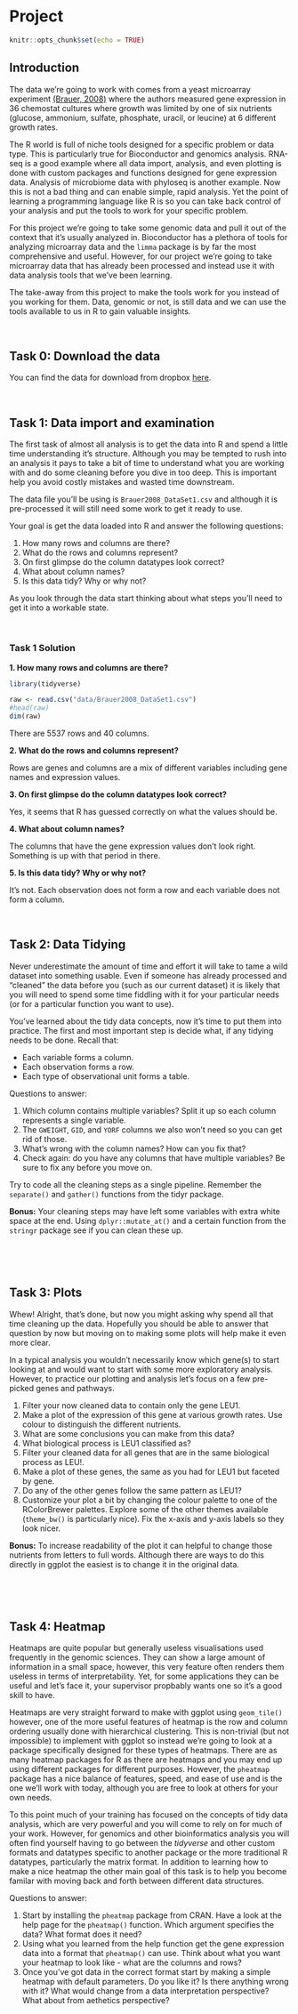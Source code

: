 # Project

```r
knitr::opts_chunk$set(echo = TRUE)
```

## Introduction {-}

The data we're going to work with comes from a yeast microarray experiment [(Brauer, 2008)](http://www.molbiolcell.org/content/19/1/352.abstract) where the authors measured gene expression in 36 chemostat cultures where growth was limited by one of six nutrients (glucose, ammonium, sulfate, phosphate, uracil, or leucine) at 6 different growth rates.   

The R world is full of niche tools designed for a specific problem or data type.  This is particularly true for Bioconductor and genomics analysis.  RNA-seq is a good example where all data import, analysis, and even plotting is done with custom packages and functions designed for gene expression data. Analysis of microbiome data with phyloseq is another example.  Now this is not a bad thing and can enable simple, rapid analysis.  Yet the point of learning a programming language like R is so you can take back control of your analysis and put the tools to work for your specific problem.  

For this project we're going to take some genomic data and pull it out of the context that it's usually analyzed in.  Bioconductor has a plethora of tools for analyzing microarray data and the `limma` package is by far the most comprehensive and useful.  However, for our project we're going to take microarray data that has already been processed and instead use it with data analysis tools that we've been learning.  

The take-away from this project to make the tools work for you instead of you working for them.  Data, genomic or not, is still data and we can use the tools available to us in R to gain valuable insights.

<br>

## Task 0: Download the data {-}

You can find the data for download from dropbox [here](https://www.dropbox.com/s/z0c72rmzaqfr6ma/Brauer2008_DataSet1.csv?dl=0).

<br>

## Task 1: Data import and examination {-}

The first task of almost all analysis is to get the data into R and spend a little time understanding it's structure.  Although you may be tempted to rush into an analysis it pays to take a bit of time to understand what you are working with and do some cleaning before you dive in too deep.  This is important help you avoid costly mistakes and wasted time downstream.  

The data file you'll be using is `Brauer2008_DataSet1.csv` and although it is pre-processed it will still need some work to get it ready to use.

Your goal is get the data loaded into R and answer the following questions:

1. How many rows and columns are there?
2. What do the rows and columns represent?
3. On first glimpse do the column datatypes look correct?
4. What about column names? 
5. Is this data tidy?  Why or why not?  

As you look through the data start thinking about what steps you'll need to get it into a workable state.  

<br>

### Task 1 Solution {-}

<b>1. How many rows and columns are there?</b>

```r
library(tidyverse)

raw <- read.csv("data/Brauer2008_DataSet1.csv")
#head(raw)
dim(raw)
```

There are 5537 rows and 40 columns.

<b>2. What do the rows and columns represent?</b>

Rows are genes and columns are a mix of different variables including gene names and expression values.

<b>3. On first glimpse do the column datatypes look correct?</b>

Yes, it seems that R has guessed correctly on what the values should be.

<b>4. What about column names? </b>

The columns that have the gene expression values don't look right.  Something is up with that period in there.

<b>5. Is this data tidy?  Why or why not?</b>

It's not.  Each observation does not form a row and each variable does not form a column.

<br>


## Task 2: Data Tidying {-}

Never underestimate the amount of time and effort it will take to tame a wild dataset into something usable.  Even if someone has already processed and "cleaned" the data before you (such as our current dataset) it is likely that you will need to spend some time fiddling with it for your particular needs (or for a particular function you want to use).  

You've learned about the tidy data concepts, now it's time to put them into practice. The first and most important step is decide what, if any tidying needs to be done. Recall that:

- Each variable forms a column.
- Each observation forms a row.
- Each type of observational unit forms a table.

Questions to answer:

1. Which column contains multiple variables?  Split it up so each column represents a single variable.
2. The `GWEIGHT`, `GID`, and `YORF` columns we also won't need so you can get rid of those.
3. What's wrong with the column names?  How can you fix that?
4. Check again: do you have any columns that have multiple variables?  Be sure to fix any before you move on.

Try to code all the cleaning steps as a single pipeline. Remember the `separate()` and `gather()` functions from the tidyr package.

**Bonus:** Your cleaning steps may have left some variables with extra white space at the end.  Using `dplyr::mutate_at()` and a certain function from the `stringr` package see if you can clean these up.

<br>

<!-- ### Task 2 Solution {-} -->

<!-- <b>1. Which column contains multiple variables?  Split it up so each column represents a single variable.</b> -->

<!-- We need to tell `separate()` to split on the `||` character using the `sep` argument.  However, the `|` character is actually a special character for something called regular expressions, which we don't need to worry about right now.  That's why we need to use the double backslash, which "escapes" the `|` character and tells `separate()` to interpret it like a normal character. If we used `sep = "||"` this would give us the wrong result. -->

<!-- ```{r} -->
<!-- clean <- raw %>%  -->
<!--   separate(NAME, c("gene_name", "BP", "MP", "gene_id", "number"), sep = "\\|\\|")  -->
<!-- ``` -->

<!-- <b>2. The `GWEIGHT`, `GID`, and `YORF` columns we also won't need so you can get rid of those.</b> -->

<!-- That's easy with `select()`. -->

<!-- ```{r} -->
<!-- clean <- raw %>%  -->
<!--   separate(NAME, c("gene_name", "BP", "MP", "gene_id", "number"), sep = "\\|\\|") %>%  -->
<!--   select(-GWEIGHT, -GID, -YORF) -->
<!-- ``` -->

<!-- <b>3. What's wrong with the column names?  How can you fix that?</b> -->

<!-- They're variables not names and tidy data principles tell us that each variable should be a column.  And these are not just not just 1 variable - both nutrient and growth rate are present.  We can fix this with `gather()`. -->

<!-- ```{r} -->
<!-- clean <- raw %>%  -->
<!--   separate(NAME, c("gene_name", "BP", "MP", "gene_id", "number"), sep = "\\|\\|") %>%  -->
<!--   select(-GWEIGHT, -GID, -YORF) %>%  -->
<!--   gather(variable, expression, G0.05:U0.3) -->
<!-- ``` -->

<!-- <b>4. Check again: do you have any columns that have multipe variables?  Be sure to fix any before you move on.</b> -->

<!-- Why yes, it seems that our `variable` column is comprised of both nutrient and growth rate.  We'll have to use `separate()` again.  The trick here is how to specify the correct place to split the variable.  We want the first letter in one column (nutrient) and the the remaining part in a second column (growth_rate).  If you read the help for the `separate()` function you'll see that if you provide a number to the `sep` argument it will split at this position.  This works great for us.  There are other ways to split this variable, however, these require a bit more knowledge of regular expressions.  And always go with the simplist soluion you can find. -->

<!-- ```{r} -->
<!-- clean <- raw %>%  -->
<!--   separate(NAME, c("gene_name", "BP", "MP", "gene_id", "number"), sep = "\\|\\|") %>%  -->
<!--   select(-GWEIGHT, -GID, -YORF) %>%  -->
<!--   gather(variable, expression, G0.05:U0.3) %>%  -->
<!--   separate(variable, c("nutrient", "growth_rate"), sep = 1) -->
<!-- ``` -->

<!-- ```{r} -->
<!-- head(clean$BP) -->
<!-- ``` -->

<!-- **Bonus** -->

<!-- ```{r} -->
<!-- clean <- raw %>%  -->
<!--   separate(NAME, c("gene_name", "BP", "MP", "gene_id", "number"), sep = "\\|\\|") %>%  -->
<!--   select(-GWEIGHT, -GID, -YORF) %>%  -->
<!--   gather(variable, expression, G0.05:U0.3) %>%  -->
<!--   separate(variable, c("nutrient", "growth_rate"), sep = 1, convert = TRUE) %>%  -->
<!--   mutate_at(vars(gene_name:gene_id), str_trim) -->
<!-- head(clean) -->
<!-- ``` -->

<br>

## Task 3: Plots {-}

Whew! Alright, that's done, but now you might asking why spend all that time cleaning up the data.  Hopefully you should be able to answer that question by now but moving on to making some plots will help make it even more clear.

In a typical analysis you wouldn't necessarily know which gene(s) to start looking at and would want to start with some more exploratory analysis.  However, to practice our plotting and analysis let's focus on a few pre-picked genes and pathways.

1. Filter your now cleaned data to contain only the gene LEU1.
2. Make a plot of the expression of this gene at various growth rates.  Use colour to distinguish the different nutrients.
3. What are some conclusions you can make from this data?
4. What biological process is LEU1 classified as?
5. Filter your cleaned data for all genes that are in the same biological process as LEU!.
6. Make a plot of these genes, the same as you had for LEU1 but faceted by gene.
7. Do any of the other genes follow the same pattern as LEU1?  
8. Customize your plot a bit by changing the colour palette to one of the RColorBrewer palettes.  Explore some of the other themes available (`theme_bw()` is particularly nice).  Fix the x-axis and y-axis labels so they look nicer. 

**Bonus:** To increase readability of the plot it can helpful to change those nutrients from letters to full words.  Although there are ways to do this directly in ggplot the easiest is to change it in the original data.  

<br>

<!-- ### Task 3 Solution {-} -->

<!-- <b>1. Filter your now cleaned data to contain only the gene LEU1.</b> -->
<!-- ```{r} -->
<!-- leu<- clean %>% -->
<!--   filter(gene_name == "LEU1") -->
<!-- ``` -->

<!-- <b>2. Make a plot of the expression of this gene at various growth rates.  Use colour to distinguish the different nutrients.</b> -->
<!-- ```{r} -->
<!-- clean %>% -->
<!--   filter(gene_name == "LEU1") %>% -->
<!--   ggplot(aes(x = growth_rate, y = expression)) + -->
<!--     geom_line(aes(colour = nutrient)) -->
<!-- ``` -->

<!-- <b>3. What are some conclusions you can make from this data?</b> -->

<!--  - When leucine is limiting the expression of LEU1 is higher than when any of the other nutrients are limiting. -->
<!--  - As growth rate increase the expresison of LEU1 decreases but only in leucine limiting conditions.  In all other conditions it increases as growth rate increases. -->


<!-- <b>4. What biological process is LEU1 classified as?</b> -->

<!-- leucine biosynthesis -->

<!-- <b>5. Filter your cleaned data for all genes that are in the same biological process as LEU1.</b> -->
<!-- ```{r} -->
<!-- lbs<- clean %>% -->
<!--   filter(BP == "leucine biosynthesis") -->
<!-- ``` -->

<!-- <b>6. Make a plot of these genes, the same as you had for LEU1 but faceted by gene.</b> -->
<!-- ```{r} -->
<!-- clean %>% -->
<!--   filter(BP == "leucine biosynthesis") %>% -->
<!--   ggplot(aes(x = growth_rate, y = expression)) + -->
<!--     geom_line(aes(colour = nutrient)) + -->
<!--     facet_wrap(~gene_name) -->
<!-- ``` -->

<!-- <b>7. Do any of the other genes follow the same pattern as LEU1?</b> -->

<!-- LEU2 seems to but the expression difference in leucine limiting conditions is not quite so high. -->


<!-- <b>8. Make it pretty</b> -->

<!-- ```{r} -->
<!-- clean %>% -->
<!--   filter(BP == "leucine biosynthesis") %>% -->
<!--   ggplot(aes(x = growth_rate, y = expression, colour = nutrient)) + -->
<!--     geom_line() + -->
<!--     geom_point() + -->
<!--     facet_wrap(~gene_name) + -->
<!--     scale_color_brewer("Nutrient", palette = "Accent") + -->
<!--     theme_bw() + -->
<!--     labs(x = "Growth Rate", y = "Expression (log2)") + -->
<!--     theme(strip.background = element_blank()) -->
<!-- ``` -->

<!-- <b>Bonus: Changing nutrient names</b> -->

<!-- ```{r} -->
<!-- nutrient_key = c( -->
<!--   G = "Glucose", -->
<!--   N = "Ammonium", -->
<!--   P = "Phosphate", -->
<!--   S = "Sulfate", -->
<!--   U = "Uracil", -->
<!--   L = "Leucine" -->
<!-- ) -->
<!-- nutrient_key["P"] -->

<!-- clean %>% -->
<!--   mutate(nutrient_names = nutrient_key[nutrient]) %>% -->
<!--     filter(BP == "leucine biosynthesis") %>% -->
<!--     ggplot(aes(x = growth_rate, y = expression, colour = nutrient_names)) + -->
<!--     geom_line() + -->
<!--     geom_point() + -->
<!--     facet_wrap(~gene_name) + -->
<!--     scale_color_brewer("Nutrient", palette = "Accent") + -->
<!--     theme_bw() + -->
<!--     labs(x = "Growth Rate", y = "Expression (log2)") + -->
<!--     theme(strip.background = element_blank()) -->

<!-- ``` -->

<br>

## Task 4: Heatmap {-}

Heatmaps are quite popular but generally useless visualisations used frequently in the genomic sciences.  They can show a large amount of information in a small space, however, this very feature often renders them useless in terms of interpretability.  Yet, for some applications they can be useful and let's face it, your supervisor propbably wants one so it's a good skill to have.

Heatmaps are very straight forward to make with ggplot using `geom_tile()` however, one of the more useful features of heatmap is the row and column ordering usually done with hierarchical clustering.  This is non-trivial (but not impossible) to implement with ggplot so instead we're going to look at a package specifically designed for these types of heatmaps. There are as many heatmap packages for R as there are heatmaps and you may end up using different packages for different purposes.  However, the `pheatmap` package has a nice balance of features, speed, and ease of use and is the one we'll work with today, although you are free to look at others for your own needs.

To this point much of your training has focused on the concepts of tidy data analysis, which are very powerful and you will come to rely on for much of your work.  However, for genomics and other bioinformatics analysis you will often find yourself having to go between the *tidyverse* and other custom formats and datatypes specific to another package or the more traditional R datatypes, particularly the matrix format.  In addition to learning how to make a nice heatmap the other main goal of this task is to help you become familar with moving back and forth between different data structures.  

Questions to answer:

1. Start by installing the `pheatmap` package from CRAN.  Have a look at the help page for the `pheatmap()` function.  Which argument specifies the data?  What format does it need?
2. Using what you learned from the help function get the gene expression data into a format that `pheatmap()` can use.  Think about what you want your heatmap to look like - what are the columns and rows?
3.  Once you've got data in the correct format start by making a simple heatmap with default parameters.  Do you like it?  Is there anything wrong with it?  What would change from a data interpretation perspective?  What about from aethetics perspective?

<!-- ### Task 4 Solution {-} -->

<!-- <b>1. Start by installing the `pheatmap` package from CRAN.  Have a look at the help page for the `pheatamp()` function.  Which argument specifies the data?  What format does it need?</b> -->

<!-- ```{r} -->
<!-- #install.packages("pheatmap") -->
<!-- library(pheatmap) -->
<!-- ?pheatmap -->
<!-- ``` -->

<!-- Looks like `pheatmap()` needs a numeric matix given with the `mat` arguments, which is the first and only required arugment. -->

<!-- <b>2. Using what you learned from the help function get the gene expression data into a format that `pheatmap()` can use.  Think about what you want your heatmap to look like - what are the columns and rows?</b> -->

<!-- Here we're going to go back to our pre-tidied data.  This doesn't negate the work we did to tidy it nor does it mean the the data is now 'dirty' or bad somehow.  Tidy data is standardized but many R tools still don't work with data in this format and so we must adapt. -->

<!-- ```{r} -->
<!-- #head(raw) -->
<!-- hm_mat <- raw %>% -->
<!--   select(-GID, -YORF, -NAME, -GWEIGHT) %>% -->
<!--   as.matrix() -->

<!-- class(hm_mat) -->
<!-- typeof(hm_mat) -->
<!-- ``` -->

<!-- <b>3. Once you've got data in the correct format start by making a simple heatmap with default parameters.  Do you like it?  Is there anything wrong with it?  What would change from a data interpretation perspective?  What about from aethetics perspective?</b> -->

<!-- ```{r} -->
<!-- pheatmap(hm_mat) -->
<!-- ``` -->

<!-- Overall this actually looks pretty good.  Because these data have already been normalized and scaled we don't need to do much here but there are few tweaks that may help. -->

<!-- * The default is to order both the rows and columns, however, because this is a timecourse experiment we may not want to order the columns.  In fact if we look at the raw data we see that the columns are already ordered by time. -->
<!-- * The colours are better than the typical red/green (which you should NEVER use, BTW) but still leave something to be desired.  This could be changed in a final version of the plot.  Note that we have a diverging colour scale with values ranging from -6 to +6.  This is becuase these data are mean-centred.  Blue (negative) values are below the mean for that gene and red values (positive) are above the mean for that gene.  Yellow is the mean expression for that gene.  Mean-centering is a handy way to show fold-changes, but should always be displayed with a diverging colour scale. -->
<!-- * To help with visualizing the different nutrients, we can add gaps to the heatmap to make a column for each nutrient. -->
<!-- ```{r} -->
<!-- ``` -->

<!-- ```{r} -->
<!-- library(RColorBrewer) -->
<!-- pheatmap(hm_mat, -->
<!--          cluster_cols = FALSE, -->
<!--          color = colorRampPalette(rev(brewer.pal(n = 7, name = "RdBu")))(100), -->
<!--          breaks = seq(-5, 5, length.out = 101), -->
<!--          gaps_col = c(6,12,18,24,30) -->
<!-- ) -->
<!-- ``` -->

